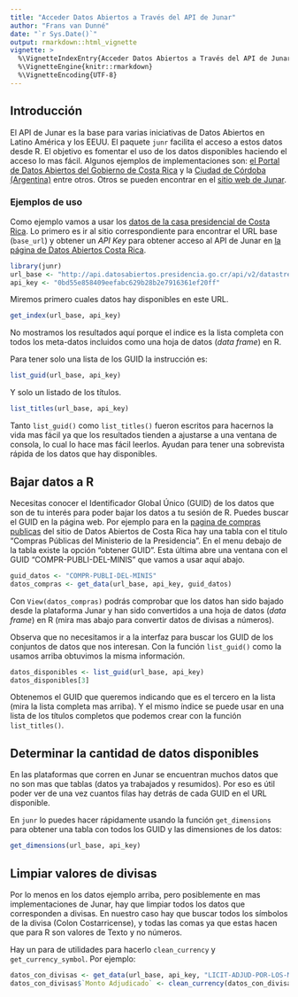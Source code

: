 ```yaml
---
title: "Acceder Datos Abiertos a Través del API de Junar"
author: "Frans van Dunné"
date: "`r Sys.Date()`"
output: rmarkdown::html_vignette
vignette: >
  %\VignetteIndexEntry{Acceder Datos Abiertos a Través del API de Junar}
  %\VignetteEngine{knitr::rmarkdown}
  %\VignetteEncoding{UTF-8}
---
```


## Introducción

El API de Junar es la base para varias iniciativas de Datos Abiertos en Latino
América y los EEUU.  El paquete `junr` facilita el acceso a estos datos desde R.
El objetivo es fomentar el uso de los datos disponibles haciendo el acceso lo
mas fácil. Algunos ejemplos de implementaciones son: [el Portal de Datos
Abiertos del Gobierno de Costa
Rica](http://datosabiertos.presidencia.go.cr/home) y la [Ciudad
de Córdoba (Argentina)](http://cdcordoba.opendata.junar.com/home/?lang=en)
entre otros. Otros se pueden encontrar en el [sitio web de Junar](http://junar.com/).

### Ejemplos de uso
Como ejemplo vamos a usar los [datos de la casa presidencial de Costa
Rica](http://datosabiertos.presidencia.go.cr/home). Lo primero es ir al sitio
correspondiente para encontrar el URL base (`base_url`) y obtener un *API Key*
para obtener acceso al API de Junar en [la página de Datos Abiertos Costa
Rica](http://datosabiertos.presidencia.go.cr/developers/).

```r
library(junr)
url_base <- "http://api.datosabiertos.presidencia.go.cr/api/v2/datastreams/"
api_key <- "0bd55e858409eefabc629b28b2e7916361ef20ff" 
```

Miremos primero cuales datos hay disponibles en este URL.

```r
get_index(url_base, api_key)
```

No mostramos los resultados aquí porque el indice es la lista completa con todos
los meta-datos incluidos como una hoja de datos (*data frame*) en R.

Para tener solo una lista de los GUID la instrucción es:

```r
list_guid(url_base, api_key)
```

Y solo un listado de los títulos.

```r
list_titles(url_base, api_key)
```

Tanto `list_guid()` como `list_titles()` fueron escritos para hacernos la vida
mas fácil ya que los resultados tienden a ajustarse a una ventana de consola,
lo cual lo hace mas fácil leerlos. Ayudan para tener una sobrevista rápida de
los datos que hay disponibles.

## Bajar datos a R
Necesitas conocer el Identificador Global Único (GUID) de los datos que son de
tu interés para poder bajar los datos a tu sesión de R. Puedes buscar el GUID
en la página web. Por ejemplo para en la [pagina de compras
publicas](http://datosabiertos.presidencia.go.cr/dashboards/9566/compras-publicas/)
del sitio de Datos Abiertos de Costa Rica hay una tabla con el titulo
"Compras Públicas del Ministerio de la Presidencia". En el menu debajo de la
tabla existe la opción "obtener GUID". Esta última abre una ventana con el GUID
"COMPR-PUBLI-DEL-MINIS" que vamos a usar aquí abajo.

```r
guid_datos <- "COMPR-PUBLI-DEL-MINIS"
datos_compras <- get_data(url_base, api_key, guid_datos)
```

Con `View(datos_compras)` podrás comprobar que los datos han sido bajado desde
la plataforma Junar y han sido convertidos a una hoja de datos (*data frame*)
en R (mira mas abajo para convertir datos de divisas a números).

Observa que no necesitamos ir a la interfaz para buscar los GUID de los
conjuntos de datos que nos interesan. Con la función `list_guid()` como la
usamos arriba obtuvimos la misma información.

```r
datos_disponibles <- list_guid(url_base, api_key)
datos_disponibles[3]
```
Obtenemos el GUID que queremos indicando que es el tercero en la lista (mira la
lista completa mas arriba). Y el mismo índice se puede usar en una lista de los
títulos completos que podemos crear con la función `list_titles()`. 

## Determinar la cantidad de datos disponibles
En las plataformas que corren en Junar se encuentran muchos datos que no son
mas que tablas (datos ya trabajados y resumidos). Por eso es útil poder ver de
una vez cuantos filas hay detrás de cada GUID en el URL disponible. 

En `junr` lo puedes hacer rápidamente usando la función `get_dimensions` para
obtener una tabla con todos los GUID y las dimensiones de los datos:

```r
get_dimensions(url_base, api_key)
```

## Limpiar valores de divisas
Por lo menos en los datos ejemplo arriba, pero posiblemente en mas
implementaciones de Junar, hay que limpiar todos los datos que corresponden a
divisas. En nuestro caso hay que buscar todos los símbolos de la divisa (Colon
Costarricense), y todas las comas ya que estas hacen que para R son valores de
Texto y no números.

Hay un para de utilidades para hacerlo `clean_currency` y `get_currency_symbol`.
Por ejemplo:

```r
datos_con_divisas <- get_data(url_base, api_key, "LICIT-ADJUD-POR-LOS-MINIS")
datos_con_divisas$`Monto Adjudicado` <- clean_currency(datos_con_divisas$`Monto Adjudicado`)  
```
